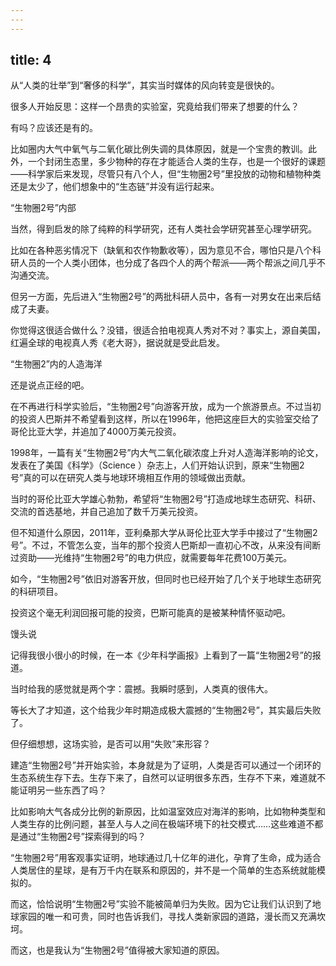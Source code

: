 ```yaml
---
---
---
```

title: 4
---



从“人类的壮举”到“奢侈的科学”，其实当时媒体的风向转变是很快的。

很多人开始反思：这样一个昂贵的实验室，究竟给我们带来了想要的什么？

有吗？应该还是有的。

比如圈内大气中氧气与二氧化碳比例失调的具体原因，就是一个宝贵的教训。此外，一个封闭生态里，多少物种的存在才能适合人类的生存，也是一个很好的课题——科学家后来发现，尽管只有八个人，但“生物圈2号”里投放的动物和植物种类还是太少了，他们想象中的“生态链”并没有运行起来。

“生物圈2号”内部



当然，得到启发的除了纯粹的科学研究，还有人类社会学研究甚至心理学研究。

比如在各种恶劣情况下（缺氧和农作物歉收等），因为意见不合，哪怕只是八个科研人员的一个人类小团体，也分成了各四个人的两个帮派——两个帮派之间几乎不沟通交流。

但另一方面，先后进入“生物圈2号”的两批科研人员中，各有一对男女在出来后结成了夫妻。

你觉得这很适合做什么？没错，很适合拍电视真人秀对不对？事实上，源自美国，红遍全球的电视真人秀《老大哥》，据说就是受此启发。

“生物圈2”内的人造海洋



还是说点正经的吧。

在不再进行科学实验后，“生物圈2号”向游客开放，成为一个旅游景点。不过当初的投资人巴斯并不希望看到这样，所以在1996年，他把这座巨大的实验室交给了哥伦比亚大学，并追加了4000万美元投资。

1998年，一篇有关“生物圈2号”内大气二氧化碳浓度上升对人造海洋影响的论文，发表在了美国《科学》（Science ）杂志上，人们开始认识到，原来“生物圈2号”真的可以在研究人类与地球环境相互作用的领域做出贡献。

当时的哥伦比亚大学雄心勃勃，希望将“生物圈2号”打造成地球生态研究、科研、交流的首选基地，并自己追加了数千万美元投资。

但不知道什么原因，2011年，亚利桑那大学从哥伦比亚大学手中接过了“生物圈2号”。不过，不管怎么变，当年的那个投资人巴斯却一直初心不改，从来没有间断过资助——光维持“生物圈2号”的电力供应，就需要每年花费100万美元。

如今，“生物圈2号”依旧对游客开放，但同时也已经开始了几个关于地球生态研究的科研项目。

投资这个毫无利润回报可能的投资，巴斯可能真的是被某种情怀驱动吧。

馒头说

记得我很小很小的时候，在一本《少年科学画报》上看到了一篇“生物圈2号”的报道。

当时给我的感觉就是两个字：震撼。我瞬时感到，人类真的很伟大。

等长大了才知道，这个给我少年时期造成极大震撼的“生物圈2号”，其实最后失败了。

但仔细想想，这场实验，是否可以用“失败”来形容？

建造“生物圈2号”并开始实验，本身就是为了证明，人类是否可以通过一个闭环的生态系统生存下去。生存下来了，自然可以证明很多东西，生存不下来，难道就不能证明另一些东西了吗？

比如影响大气各成分比例的新原因，比如温室效应对海洋的影响，比如物种类型和人类生存的比例问题，甚至人与人之间在极端环境下的社交模式……这些难道不都是通过“生物圈2号”探索得到的吗？

“生物圈2号”用客观事实证明，地球通过几十亿年的进化，孕育了生命，成为适合人类居住的星球，是有万千内在联系和原因的，并不是一个简单的生态系统就能模拟的。

而这，恰恰说明“生物圈2号”实验不能被简单归为失败。因为它让我们认识到了地球家园的唯一和可贵，同时也告诉我们，寻找人类新家园的道路，漫长而又充满坎坷。

而这，也是我认为“生物圈2号”值得被大家知道的原因。